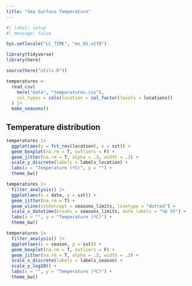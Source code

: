 ```yaml
---
title: "Sea Surface Temperature"
---
```


```r
#| label: setup
#| message: false

Sys.setlocale("LC_TIME", "en_US.utf8")

library(tidyverse)
library(here)

source(here("utils.R"))

temperatures <- 
  read_csv(
    here("data", "temperatures.csv"),
    col_types = cols(location = col_factor(levels = locations))
  ) |> 
  make_seasons()
```

## Temperature distribution

```r
temperatures |> 
  ggplot(aes(y = fct_rev(location), x = sst)) +
  geom_boxplot(na.rm = T, outliers = F) +
  geom_jitter(na.rm = T, alpha = .3, width = .3) +
  scale_y_discrete(labels = labels_location) +
  labs(x = "Temperature (ºC)", y = "") +
  theme_bw()
```

```r
temperatures |> 
  filter_analysis() |>  
  ggplot(aes(x = date, y = sst)) +
  geom_jitter(na.rm = T) +
  geom_vline(xintercept = seasons_limits, linetype = "dotted") +
  scale_x_datetime(breaks = seasons_limits, date_labels = "%b %Y") +
  labs(x = "", y = "Temperature (ºC)") +
  theme_bw()
```
```r
temperatures |> 
  filter_analysis() |> 
  ggplot(aes(x = season, y = sst)) +
  geom_boxplot(na.rm = T, outliers = F) +
  geom_jitter(na.rm = T, alpha = .3, width = .3) +
  scale_x_discrete(labels = labels_season) +
  scale_y_log10() +
  labs(x = "", y = "Temperature (ºC)") +
  theme_bw()
```

